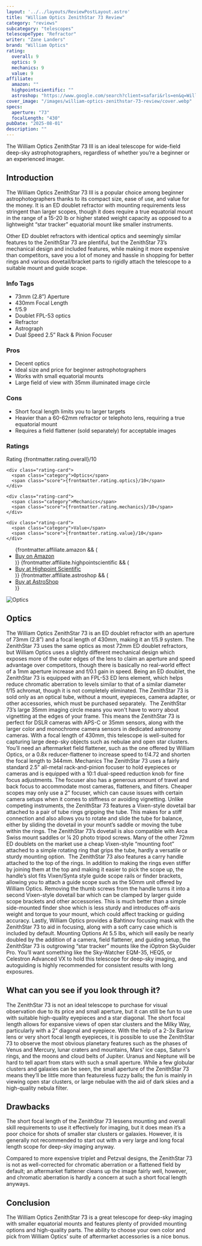 ```yaml
---
layout: '../../layouts/ReviewPostLayout.astro'
title: "William Optics ZenithStar 73 Review"
category: "reviews"
subcategory: "telescopes"
telescopeType: "Refractor"
writer: "Zane Landers"
brand: "William Optics"
rating:
  overall: 9
  optics: 9
  mechanics: 9
  value: 9
affiliate:
  amazon: ""
  highpointscientific: ""
  astroshop: "https://www.google.com/search?client=safari&rls=en&q=William+Optics+ZenithStar+73&ie=UTF-8&oe=UTF-8"
cover_image: "/images/william-optics-zenithstar-73-review/cover.webp"
specs:
  aperture: "73"
  focalLength: "430"
pubDate: "2025-08-01"
description: ""
---
```


<p class="highlight">The William Optics ZenithStar 73 III is an ideal telescope for wide-field deep-sky astrophotographers, regardless of whether you’re a beginner or an experienced imager.</p>
<h2>Introduction</h2>

<p>The William Optics ZenithStar 73 III is a popular choice among beginner astrophotographers thanks to its compact size, ease of use, and value for the money. It is an ED doublet refractor with mounting requirements less stringent than larger scopes, though it does require a true equatorial mount in the range of a 15-20 lb or higher stated weight capacity as opposed to a lightweight “star tracker” equatorial mount like smaller instruments.</p>
<p>Other ED doublet refractors with identical optics and seemingly similar features to the ZenithStar 73 are plentiful, but the ZenithStar 73’s mechanical design and included features, while making it more expensive than competitors, save you a lot of money and hassle in shopping for better rings and various dovetail/bracket parts to rigidly attach the telescope to a suitable mount and guide scope.</p>
<section class="info-tags">
  <h3>Info Tags</h3>
  <ul>
    <li>73mm (2.8”) Aperture</li>
    <li>430mm Focal Length</li>
    <li>f/5.9</li>
    <li>Doublet FPL-53 optics</li>
    <li>Refractor</li>
    <li>Astrograph</li>
    <li>Dual Speed 2.5” Rack & Pinion Focuser</li>
  </ul>
</section>

<section class="pros-cons">
  <div class="pros-block">
    <h3>Pros</h3>
    <ul>
        <li>Decent optics</li>
        <li>Ideal size and price for beginner astrophotographers</li>
        <li>Works with small equatorial mounts</li>
        <li>Large field of view with 35mm illuminated image circle</li>
    </ul>
  </div>
  <div class="cons-block">
    <h3>Cons</h3>
    <ul>
        <li>Short focal length limits you to larger targets</li>
        <li>Heavier than a 60-62mm refractor or telephoto lens, requiring a true equatorial mount</li>
        <li>Requires a field flattener (sold separately) for acceptable images</li>
    </ul>
  </div>
</section>

<section class="ratings">
  <h3>Ratings</h3>
  <div class="ratings-grid">
    <div class="rating-card">
      <span class="category">Rating</span>
      <span class="score">{frontmatter.rating.overall}/10</span>
    </div>

    <div class="rating-card">
      <span class="category">Optics</span>
      <span class="score">{frontmatter.rating.optics}/10</span>
    </div>

    <div class="rating-card">
      <span class="category">Mechanics</span>
      <span class="score">{frontmatter.rating.mechanics}/10</span>
    </div>

    <div class="rating-card">
      <span class="category">Value</span>
      <span class="score">{frontmatter.rating.value}/10</span>
    </div>
  </div>
</section>
<section class="affiliates">
  <ul>
    {frontmatter.affiliate.amazon && (
      <li><a class="affiliate-link" href={frontmatter.affiliate.amazon}>Buy on Amazon</a></li>
    )}
    {frontmatter.affiliate.highpointscientific && (
      <li><a class="affiliate-link" href={frontmatter.affiliate.highpointscientific}>Buy at Highpoint Scientific</a></li>
    )}
    {frontmatter.affiliate.astroshop && (
      <li><a class="affiliate-link" href={frontmatter.affiliate.astroshop}>Buy at AstroShop</a></li>
    )}
  </ul>
</section>

<img class="post-image" src="/images/william-optics-zenithstar-73-review/optics.webp" alt="Optics"></img>
<h2>Optics</h2>

The William Optics ZenithStar 73 is an ED doublet refractor with an aperture of 73mm (2.8”) and a focal length of 430mm, making it an f/5.9 system. The ZenithStar 73 uses the same optics as most 72mm ED doublet refractors, but William Optics uses a slightly different mechanical design which exposes more of the outer edges of the lens to claim an aperture and speed advantage over competitors, though there is basically no real-world effect of a 1mm aperture increase and f/0.1 gain in speed.
Being an ED doublet, the ZenithStar 73 is equipped with an FPL-53 ED lens element, which helps reduce chromatic aberration to levels similar to that of a similar diameter f/15 achromat, though it is not completely eliminated. The ZenithStar 73 is sold only as an optical tube, without a mount, eyepieces, camera adapter, or other accessories, which must be purchased separately. 
The ZenithStar 73’s large 35mm imaging circle means you won't have to worry about vignetting at the edges of your frame. This means the ZenithStar 73 is perfect for DSLR cameras with APS-C or 35mm sensors, along with the larger color and monochrome camera sensors in dedicated astronomy cameras.
With a focal length of 430mm, this telescope is well-suited for capturing large deep-sky objects such as nebulae and open star clusters. You’ll need an aftermarket field flattener, such as the one offered by William Optics, or a 0.8x reducer-flattener to increase speed to f/4.72 and shorten the focal length to 344mm.
Mechanics
The ZenithStar 73 uses a fairly standard 2.5” all-metal rack-and-pinion focuser to hold eyepieces or cameras and is equipped with a 10:1 dual-speed reduction knob for fine focus adjustments. The focuser also has a generous amount of travel and back focus to accommodate most cameras, flatteners, and filters. Cheaper scopes may only use a 2” focuser, which can cause issues with certain camera setups when it comes to stiffness or avoiding vignetting.
Unlike competing instruments, the ZenithStar 73 features a Vixen-style dovetail bar attached to a pair of tube rings gripping the tube. This makes for a stiff connection and also allows you to rotate and slide the tube for balance, either by sliding the dovetail in your mount’s saddle or moving the tube within the rings. The ZenithStar 73’s dovetail is also compatible with Arca Swiss mount saddles or ¼ 20 photo tripod screws. Many of the other 72mm ED doublets on the market use a cheap Vixen-style “mounting foot” attached to a simple rotating ring that grips the tube, hardly a versatile or sturdy mounting option. 
The ZenithStar 73 also features a carry handle attached to the top of the rings. In addition to making the rings even stiffer by joining them at the top and making it easier to pick the scope up, the handle’s slot fits Vixen/Synta style guide scope rails or finder brackets, allowing you to attach a guide scope such as the 50mm unit offered by William Optics. Removing the thumb screws from the handle turns it into a second Vixen-style dovetail bar which can be clamped by larger guide scope brackets and other accessories. This is much better than a simple side-mounted finder shoe which is less sturdy and introduces off-axis weight and torque to your mount, which could affect tracking or guiding accuracy.
Lastly, William Optics provides a Bahtinov focusing mask with the ZenithStar 73 to aid in focusing, along with a soft carry case which is included by default.
Mounting Options
At 5.5 lbs, which will easily be nearly doubled by the addition of a camera, field flattener, and guiding setup, the ZenithStar 73 is outgrowing “star tracker” mounts like the iOptron SkyGuider Pro. You’ll want something like the Sky-Watcher EQM-35, HEQ5, or Celestron Advanced VX to hold this telescope for deep-sky imaging, and autoguiding is highly recommended for consistent results with long exposures.
<h2>What can you see if you look through it?</h2>

<p>The ZenithStar 73 is not an ideal telescope to purchase for visual observation due to its price and small aperture, but it can still be fun to use with suitable high-quality eyepieces and a star diagonal. The short focal length allows for expansive views of open star clusters and the Milky Way, particularly with a 2” diagonal and eyepiece. With the help of a 2-3x Barlow lens or very short focal length eyepieces, it is possible to use the ZenithStar 73 to observe the most obvious planetary features such as the phases of Venus and Mercury, lunar craters and mountains, Mars' ice caps, Saturn's rings, and the moons and cloud belts of Jupiter. Uranus and Neptune will be hard to tell apart from stars with such a small aperture. While a few globular clusters and galaxies can be seen, the small aperture of the ZenithStar 73 means they’ll be little more than featureless fuzzy balls; the fun is mainly in viewing open star clusters, or large nebulae with the aid of dark skies and a high-quality nebula filter.</p>
<h2>Drawbacks</h2>

<p>The short focal length of the ZenithStar 73 lessens mounting and overall skill requirements to use it effectively for imaging, but it does mean it’s a poor choice for shots of smaller star clusters or galaxies. However, it is generally not recommended to start out with a very large and long focal length scope for deep-sky imaging anyway.</p>
<p>Compared to more expensive triplet and Petzval designs, the ZenithStar 73 is not as well-corrected for chromatic aberration or a flattened field by default; an aftermarket flattener cleans up the image fairly well, however, and chromatic aberration is hardly a concern at such a short focal length anyways.</p>
<h2>Conclusion</h2>

<p>The William Optics ZenithStar 73 is a great telescope for deep-sky imaging with smaller equatorial mounts and features plenty of provided mounting options and high-quality parts. The ability to choose your own color and pick from William Optics’ suite of aftermarket accessories is a nice bonus.</p>

